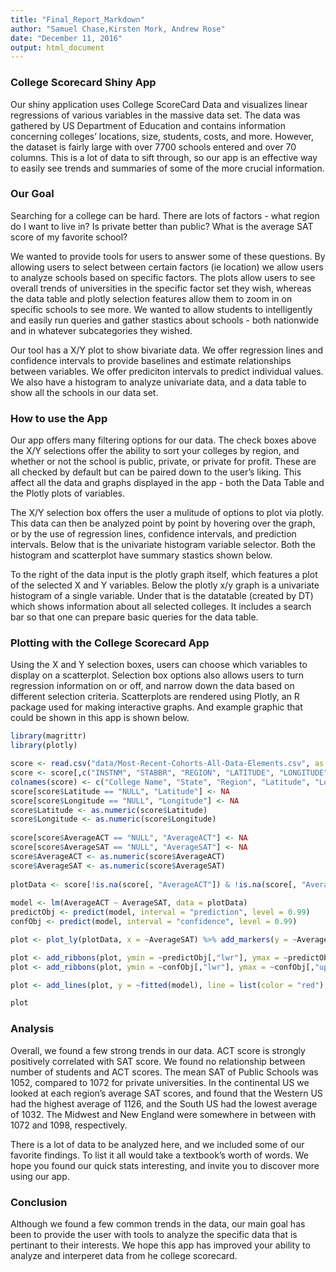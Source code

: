 ```yaml
---
title: "Final_Report_Markdown"
author: "Samuel Chase,Kirsten Mork, Andrew Rose"
date: "December 11, 2016"
output: html_document
---
```

<h3>College Scorecard Shiny App</h3>

<p>Our shiny application uses College ScoreCard Data and visualizes linear regressions of various variables in the massive data set.  The data was gathered by US Department of Education and contains information concerning colleges' locations, size, students, costs, and more.  However, the dataset is fairly large with over 7700 schools entered and over 70 columns.  This is a lot of data to sift through, so our app is an effective way to easily see trends and summaries of some of the more crucial information.</p>

<h3>Our Goal</h3>

<p>Searching for a college can be hard. There are lots of factors - what region do I want to live in? Is private better than public? What is the average SAT score of my favorite school?</p>

<p>We wanted to provide tools for users to answer some of these questions. By allowing users to select between certain factors (ie location) we allow users to analyze schools based on specific factors. The plots allow users to see overall trends of universities in the specific factor set they wish, whereas the data table and plotly selection features allow them to zoom in on specific schools to see more. We wanted to allow students to intelligently and easily run queries and gather stastics about schools - both nationwide and in whatever subcategories they wished. </p>

<p>Our tool has a X/Y plot to show bivariate data. We offer regression lines and confidence intervals to provide baselines and estimate relationships between variables. We offer prediciton intervals to predict individual values. We also have a histogram to analyze univariate data, and a data table to show all the schools in our data set.</p>

<h3>How to use the App</h3>

<p>Our app offers many filtering options for our data. The check boxes above the X/Y selections offer the ability to sort your colleges by region, and whether or not the school is public, private, or private for profit. These are all checked by default but can be paired down to the user's liking. This affect all the data and graphs displayed in the app -  both the Data Table and the Plotly plots of variables.</p>

<p>The X/Y selection box offers the user a mulitude of options to plot via plotly. This data can then be analyzed point by point by hovering over the graph, or by the use of regression lines, confidence intervals, and prediction intervals. Below that is the univariate histogram variable selector.  Both the histogram and scatterplot have summary stastics shown below.</p>

<p>To the right of the data input is the plotly graph itself, which features a plot of the selected X and Y variables. Below the plotly x/y graph is a univariate histogram of a single variable. Under that is the datatable (created by DT) which shows information about all selected colleges. It includes a search bar so that one can prepare basic queries for the data table.</p>

<h3>Plotting with the College Scorecard App</h3>

<p>Using the X and Y selection boxes, users can choose which variables to display on a scatterplot. Selection box options also allows users to turn regression information on or off, and narrow down the data based on different selection criteria. Scatterplots are rendered using Plotly, an R package used for making interactive graphs. And example graphic that could be shown in this app is shown below.</p>

```R
library(magrittr)
library(plotly)

score <- read.csv("data/Most-Recent-Cohorts-All-Data-Elements.csv", as.is = T)
score <- score[,c("INSTNM", "STABBR", "REGION", "LATITUDE", "LONGITUDE", "CONTROL", "SAT_AVG_ALL", "ACTCMMID", "UGDS", "NPT4_PUB", "NPT4_PRIV", "MN_EARN_WNE_P10", "PCTFLOAN", "ADM_RATE_ALL")]
colnames(score) <- c("College Name", "State", "Region", "Latitude", "Longitude", "Control", "AverageSAT", "AverageACT", "NumberofStudents", "PublicNetCost", "PrivateNetCost", "MeanEarnings", "PercentFedLoan", "AdmissionRate")
score[score$Latitude == "NULL", "Latitude"] <- NA
score[score$Longitude == "NULL", "Longitude"] <- NA
score$Latitude <- as.numeric(score$Latitude)
score$Longitude <- as.numeric(score$Longitude)
  
score[score$AverageACT == "NULL", "AverageACT"] <- NA
score[score$AverageSAT == "NULL", "AverageSAT"] <- NA
score$AverageACT <- as.numeric(score$AverageACT)
score$AverageSAT <- as.numeric(score$AverageSAT)
  
plotData <- score[!is.na(score[, "AverageACT"]) & !is.na(score[, "AverageSAT"]), ]
    
model <- lm(AverageACT ~ AverageSAT, data = plotData)
predictObj <- predict(model, interval = "prediction", level = 0.99)
confObj <- predict(model, interval = "confidence", level = 0.99)

plot <- plot_ly(plotData, x = ~AverageSAT) %>% add_markers(y = ~AverageACT, name = "", text = plotData[,"College Name"], showlegend = F)

plot <- add_ribbons(plot, ymin = ~predictObj[,"lwr"], ymax = ~predictObj[,"upr"], line = list(color = 'rgba(255, 246, 79, 0.4)'), fillcolor = 'rgba(255, 246, 79, 0.4)', name = "99% Prediction Interval")
plot <- add_ribbons(plot, ymin = ~confObj[,"lwr"], ymax = ~confObj[,"upr"], line = list(color = 'rgba(255, 150, 0, 0.4)'), fillcolor = 'rgba(255, 204, 0, 0.4)', name = "99% Confidence Interval")

plot <- add_lines(plot, y = ~fitted(model), line = list(color = "red"), name = "Regression Line")

plot
```

<h3>Analysis</h3>

<p>Overall, we found a few strong trends in our data. ACT score is strongly positively correlated with SAT score. We found no relationship between number of students and ACT scores. The mean SAT of Public Schools was 1052, compared to 1072 for private universities. In the continental US we looked at each region's average SAT scores, and found that the Western US had the highest average of 1126, and the South US had the lowest average of 1032. The Midwest and New England were somewhere in between with 1072 and 1098, respectively.</p>

<p>There is a lot of data to be analyzed here, and we included some of our favorite findings. To list it all would take a textbook's worth of words. We hope you found our quick stats interesting, and invite you to discover more using our app.</p>

<h3>Conclusion</h3>

<p>Although we found a few common trends in the data, our main goal has been to provide the user with tools to analyze the specific data that is pertinant to their interests. We hope this app has improved your ability to analyze and interperet data from he college scorecard. </p>
